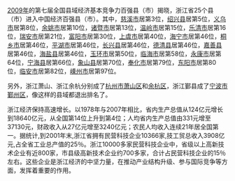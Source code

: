 [[2009年|2009年]]的第七届全国县域经济基本竞争力百强县（市）揭晓，浙江省25个县（市）进入中国经济百强县（市）。其中，[[慈溪市|慈溪市]]居第3位，[[绍兴县|绍兴县]]居第5位，[[义乌市|义乌市]]居第8位，[[余姚市|余姚市]]居第10位，[[诸暨市|诸暨市]]居第13位，[[温岭市|温岭市]]居第15位，[[乐清市|乐清市]]居第16位，[[瑞安市|瑞安市]]居第21位，[[富阳市|富阳市]]居第30位，[[上虞市|上虞市]]居第40位，[[海宁市|海宁市]]居第46位，[[桐乡市|桐乡市]]居第46位，[[平湖市|平湖市]]居第46位，[[长兴县|长兴县]]居第46位，[[德清县|德清县]]居第46位，[[嘉善县|嘉善县]]居第46位，[[海盐县|海盐县]]居第46位，[[玉环市|玉环市]]居第50位，[[临海市|临海市]]居第58位，[[永康市|永康市]]居第64位，[[宁海县_(浙江省)|宁海县]]居第66位，[[象山县|象山县]]居第70位，[[奉化市|奉化市]]居第79位，[[东阳市|东阳市]]居第80位，[[临安市|临安市]]居第82位，[[嵊州市|嵊州市]]居第97位。

另外，浙江萧山、浙江余杭分别成了[[杭州市|杭州市]][[萧山区|萧山区]]和[[余杭区|余杭区]]，浙江鄞县成了[[宁波市|宁波市]][[鄞州区|鄞州区]]，像这样的县域都退出排名了。

浙江经济保持高速增长。以1978年与2007年相比，省内生产总值从124亿元增长到18640亿元，从全国第14位上升到第4位；人均省内生产总值由331元增至37130元，财政收入从27亿元增至3240亿元；农民人均收入连续21年居全国第一。据统计,到2001年末,浙江省拥有民营科技企业10366家,技工贸总收入3908亿元,占全省工业总产值的25％。浙江10000多家民营科技企业中，省级以上高新技术企业有近800家，市县级高新技术企业约700多家，合计占民营科技企业的15％左右。这些企业是浙江经济的中坚力量，在推动产业结构升级、参与国际竞争等方面，发挥着重要的作用。